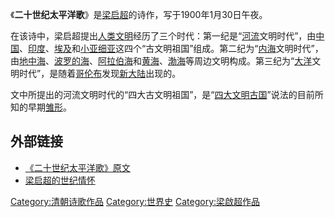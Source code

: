 《'''二十世纪太平洋歌'''》是[[梁启超|梁启超]]的诗作，写于1900年1月30日午夜。

在该诗中，梁启超提出[[人类|人类]][[文明|文明]]经历了三个时代：第一纪是“[[河流|河流]]文明时代”，由[[中国|中国]]、[[古印度|印度]]、[[古埃及|埃及]]和[[小亚细亚|小亚细亚]]这四个“古文明祖国”组成。第二纪为“[[内海|内海]]文明时代”，由[[地中海|地中海]]、[[波罗的海|波罗的海]]、[[阿拉伯海|阿拉伯海]]和[[黄海|黄海]]、[[渤海|渤海]]等周边文明构成。第三纪为“[[大洋|大洋]]文明时代”，是随着[[哥伦布|哥伦布]]发现[[新大陆|新大陆]]出现的。

文中所提出的河流文明时代的“四大古文明祖国”，是“[[四大文明古国|四大文明古国]]”说法的目前所知的早期[[雏形|雏形]]。

==外部链接==
{{wikisource|二十世紀太平洋歌}}
* [http://www.cnread.net/cnread1/mjfc/l/liangqichao/000/115.htm 《二十世纪太平洋歌》原文]{{Wayback|url=http://www.cnread.net/cnread1/mjfc/l/liangqichao/000/115.htm |date=20101022154927 }}
* [https://web.archive.org/web/20060504230003/http://www.bupt.edu.cn/news/jiayuan/content/j01/j01-4/j01-4-6.htm  梁启超的世纪情怀]

[[Category:清朝诗歌作品|Category:清朝诗歌作品]]
[[Category:世界史|Category:世界史]]
[[Category:梁啟超作品|Category:梁啟超作品]]